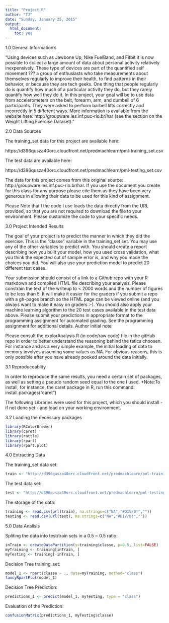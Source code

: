 ```yaml
---
title: "Project_R"
author: "TJ"
date: "Sunday, January 25, 2015"
output:
  html_document:
    toc: yes
---
```


1.0 Genreal Information's

"Using devices such as Jawbone Up, Nike FuelBand, and Fitbit it is now possible to collect a large amount of data about personal activity relatively inexpensively. These type of devices are part of the quantified self movement ??? a group of enthusiasts who take measurements about themselves regularly to improve their health, to find patterns in their behavior, or because they are tech geeks. One thing that people regularly do is quantify how much of a particular activity they do, but they rarely quantify how well they do it. In this project, your goal will be to use data from accelerometers on the belt, forearm, arm, and dumbell of 6 participants. They were asked to perform barbell lifts correctly and incorrectly in 5 different ways. More information is available from the website here: http://groupware.les.inf.puc-rio.br/har (see the section on the Weight Lifting Exercise Dataset)."

2.0 Data Sources

The training_set data for this project are available here:

https://d396qusza40orc.cloudfront.net/predmachlearn/pml-training_set.csv

The test data are available here:

https://d396qusza40orc.cloudfront.net/predmachlearn/pml-testing_set.csv

The data for this project comes from this original source: http://groupware.les.inf.puc-rio.br/har. If you use the document you create for this class for any purpose please cite them as they have been very generous in allowing their data to be used for this kind of assignment.

Please Note that I the code I use loads the data directly from the URL provided, so that you are not required to download the file to your environment. Please customize the code to your specific needs.

3.0 Project Intended Results

The goal of your project is to predict the manner in which they did the exercise. This is the "classe" variable in the training_set set. You may use any of the other variables to predict with. You should create a report describing how you built your model, how you used cross validation, what you think the expected out of sample error is, and why you made the choices you did. You will also use your prediction model to predict 20 different test cases.

Your submission should consist of a link to a Github repo with your R markdown and compiled HTML file describing your analysis. Please constrain the text of the writeup to < 2000 words and the number of figures to be less than 5. It will make it easier for the graders if you submit a repo with a gh-pages branch so the HTML page can be viewed online (and you always want to make it easy on graders :-).
You should also apply your machine learning algorithm to the 20 test cases available in the test data above. Please submit your predictions in appropriate format to the programming assignment for automated grading. See the programming assignment for additional details.
Author initial note

Please consult the explorAnalysis.R (in code/raw code) file in the gitHub repo in order to better understand the reasoning behind the tatics choosen. For instance and as a very simple example, the initial loading of data to memory involves assuming some values as NA. For obvious reasons, this is only possible after you have already pooked around the data initially.

3.1 Reproduceablity

In order to reproduce the same results, you need a certain set of packages, as well as setting a pseudo random seed equal to the one I used. *Note:To install, for instance, the caret package in R, run this command: install.packages("caret")

The following Libraries were used for this project, which you should install - if not done yet - and load on your working environment.

3.2 Loading the necessary packages

```r
library(RColorBrewer)
library(caret)
library(rattle)
library(rpart)
library(rpart.plot)
```

4.0 Extracting Data

The training_set data set:
```r
train <- "http://d396qusza40orc.cloudfront.net/predmachlearn/pml-training.csv"
```

The test data set:
```r
test <- "http://d396qusza40orc.cloudfront.net/predmachlearn/pml-testing.csv"
```

The storage of the data:
```r
training <- read.csv(url(train), na.strings=c("NA","#DIV/0!",""))
testing <- read.csv(url(test), na.strings=c("NA","#DIV/0!",""))
```

5.0 Data Analisis 

Spliting the data into test/train sets in a 0.5 ~ 0.5 ratio:
```r
inTrain <- createDataPartition(y=training$classe, p=0.5, list=FALSE)
myTraining <- training[inTrain, ]
myTesting <- training[-inTrain, ] 
```

Decision Tree training_set:
```r
model_1 <- rpart(classe ~ ., data=myTraining, method="class")
fancyRpartPlot(model_1)
```

Decision Tree Prediction:
```r
predictions_1 <- predict(model_1, myTesting, type = "class")
```

Evaluation of the Prediction:
```r
confusionMatrix(predictions_1, myTesting$classe)
```

